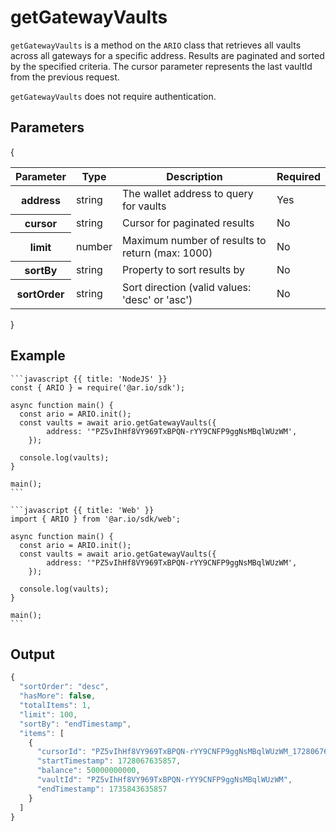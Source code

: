 
<HeroPattern />

# getGatewayVaults

`getGatewayVaults` is a method on the `ARIO` class that retrieves all vaults across all gateways for a specific address. Results are paginated and sorted by the specified criteria. The cursor parameter represents the last vaultId from the previous request.

`getGatewayVaults` does not require authentication.

## Parameters

{
<div style={{textAlign: "center"}}>
    <table className="inline-table">
    <thead>
    <tr>
        <th>Parameter</th>
        <th>Type</th>
        <th>Description</th>
        <th>Required</th>
    </tr>
    </thead>
    <tbody>
        <tr>
        <th>address</th>
        <td>string</td>
        <td>The wallet address to query for vaults</td>
        <td>Yes</td>
    </tr>
    <tr>
        <th>cursor</th>
        <td>string</td>
        <td>Cursor for paginated results</td>
        <td>No</td>
    </tr>
    <tr>
        <th>limit</th>
        <td>number</td>
        <td>Maximum number of results to return (max: 1000)</td>
        <td>No</td>
    </tr>
    <tr>
        <th>sortBy</th>
        <td>string</td>
        <td>Property to sort results by</td>
        <td>No</td>
    </tr>
    <tr>
        <th>sortOrder</th>
        <td>string</td>
        <td>Sort direction (valid values: 'desc' or 'asc')</td>
        <td>No</td>
    </tr>
    </tbody>
    </table>
</div>
}

## Example

<CodeGroup title="getGatewayVaults">

    ```javascript {{ title: 'NodeJS' }}
    const { ARIO } = require('@ar.io/sdk');

    async function main() {
      const ario = ARIO.init();
      const vaults = await ario.getGatewayVaults({
            address: '"PZ5vIhHf8VY969TxBPQN-rYY9CNFP9ggNsMBqlWUzWM',
        });

      console.log(vaults);
    }

    main();
    ```

    ```javascript {{ title: 'Web' }}
    import { ARIO } from '@ar.io/sdk/web';

    async function main() {
      const ario = ARIO.init();
      const vaults = await ario.getGatewayVaults({
            address: '"PZ5vIhHf8VY969TxBPQN-rYY9CNFP9ggNsMBqlWUzWM',
        });

      console.log(vaults);
    }

    main();
    ```

</CodeGroup>


## Output

```typescript
{
  "sortOrder": "desc",
  "hasMore": false,
  "totalItems": 1,
  "limit": 100,
  "sortBy": "endTimestamp",
  "items": [
    {
      "cursorId": "PZ5vIhHf8VY969TxBPQN-rYY9CNFP9ggNsMBqlWUzWM_1728067635857",
      "startTimestamp": 1728067635857,
      "balance": 50000000000,
      "vaultId": "PZ5vIhHf8VY969TxBPQN-rYY9CNFP9ggNsMBqlWUzWM",
      "endTimestamp": 1735843635857
    }
  ]
}
```
